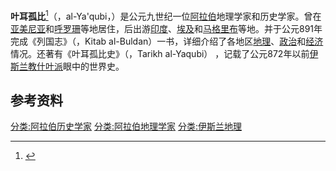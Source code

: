 '''叶耳孤比'''<ref>{{Cite book|edition=第2版|publisher=中国对外翻译出版公司|location=北京|isbn=978-7-5001-0799-6|oclc=163575075|title=世界人名翻译大辞典|author=新华通讯社译名室|year=2007|pages=3157}}</ref>（{{lang-ar|اليعقوبي}}，al-Ya'qubi，{{bd|？||987年}}）是公元九世纪一位[[阿拉伯|阿拉伯]]地理学家和历史学家。曾在[[亚美尼亚|亚美尼亚]]和[[大呼罗珊|呼罗珊]]等地居住，后出游[[印度|印度]]、[[埃及|埃及]]和[[马格里布|马格里布]]等地。并于公元891年完成《列国志》（{{lang-ar|'''كتاب البلدان'''}}，Kitab al-Buldan）一书，详细介绍了各地区[[地理|地理]]、[[政治|政治]]和[[经济|经济]]情况。还著有《叶耳孤比史》（{{lang-ar|'''تاريخ اليعقوبي'''}}，Tarikh al-Yaqubi） ，记载了公元872年以前[[伊斯兰教|伊斯兰教]][[什叶派|什叶派]]眼中的世界史。

== 参考资料 ==
{{reflist}}

{{wikisourcelang|ar|مؤلف:اليعقوبي|Ya'qubi}}

[[分类:阿拉伯历史学家|分类:阿拉伯历史学家]]
[[分类:阿拉伯地理学家|分类:阿拉伯地理学家]]
[[分类:伊斯兰地理|分类:伊斯兰地理]]{{Authority control}}